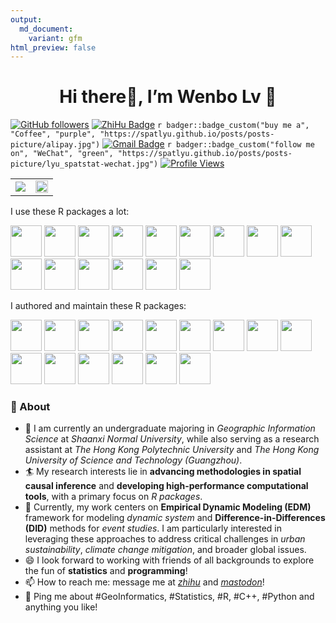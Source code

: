 ```yaml
---
output:
  md_document:
    variant: gfm
html_preview: false
---
```


<h1 align="center">Hi there👋, I'm Wenbo Lv 🌌</h1>

<!-- <h4 align="center">Loves Programming and Open Source!</h3> -->

[![GitHub followers](https://img.shields.io/github/followers/SpatLyu?label=Follow&style=social)](https://github.com/SpatLyu/?tab=follow)
[![ZhiHu Badge](https://img.shields.io/badge/1255-blue?logo=zhihu&logoColor=blue&label=Follower&labelColor=white&color=blue)](https://www.zhihu.com/people/lyu-geosocial)
`r badger::badge_custom("buy me a", "Coffee", "purple", "https://spatlyu.github.io/posts/posts-picture/alipay.jpg")`
[![Gmail Badge](https://img.shields.io/badge/-lyu.geosocial@gmail.com-c14438?style=flat-square&logo=Gmail&logoColor=white&link=mailto:lyu.geosocial@gmail.com)](mailto:lyu.geosocial@gmail.com)
`r badger::badge_custom("follow me on", "WeChat", "green", "https://spatlyu.github.io/posts/posts-picture/lyu_spatstat-wechat.jpg")`
[![Profile Views](https://komarev.com/ghpvc/?username=SpatLyu&label=Profile%20views&color=44be16&style=flat)](https://komarev.com/ghpvc/?username=SpatLyu&label=Profile%20views&color=44be16&style=flat)

<p align="center">
  <table>
    <tr>
      <td>
        <img src="https://github-readme-stats.vercel.app/api?username=SpatLyu&show_icons=true" />
      </td>
      <td>
        <img src="https://github-profile-trophy.vercel.app/?username=spatlyu" style="width: 100%;"/>
      </td>
    </tr>
  </table>
</p>

I use these R packages a lot: 

<p align="left"> 
  <a href="https://github.com/RcppCore/Rcpp"         ><img 
src="./logos/Rcpp.png"                  width="50px"/></a>
  <a href="https://github.com/tidyverse/dplyr"       ><img 
src="./logos/dplyr.png"                 width="50px"/></a>
  <a href="https://github.com/tidyverse/ggplot2"     ><img 
src="./logos/ggplot2.png"               width="50px"/></a>
  <a href="https://github.com/r-spatial/sf"          ><img 
src="./logos/sf.png"                    width="50px"/></a>
  <a href="https://github.com/rspatial/terra"        ><img 
src="./logos/terra.png"                 width="50px"/></a>
  <a href="https://github.com/rstudio/rmarkdown"     ><img 
src="./logos/rmarkdown.png"             width="50px"/></a>
  <a href="https://github.com/tidyverse/purrr"       ><img 
src="./logos/purrr.png"                 width="50px"/></a>
  <a href="https://github.com/tidyverse/tibble"      ><img 
src="./logos/tibble.png"                width="50px"/></a>
  <a href="https://github.com/r-lib/usethis"         ><img 
src="./logos/usethis.png"               width="50px"/></a>
  <a href="https://github.com/r-lib/devtools"        ><img 
src="./logos/devtools.png"              width="50px"/></a>
  <a href="https://github.com/r-spatial/rgee"        ><img 
src="./logos/rgee.png"                  width="50px"/></a>
  <a href="https://github.com/r-tmap/tmap"           ><img
src="./logos/tmap.png"                  width="50px"/></a>
  <a href="https://github.com/r-spatial/qgisprocess" ><img 
src="./logos/qgisprocess.png"           width="50px"/></a>
  <a href="https://github.com/Rdatatable/data.table/"><img 
src="./logos/data.table.png"            width="50px"/></a>
  <a href="https://github.com/r-lib/rlang"           ><img 
src="./logos/rlang.png"                 width="50px"/></a>
<!--   <a href="https://github.com/r-lib/vctrs"           ><img  -->
<!-- src="./logos/vctrs.png"                 width="50px"/></a> -->
</p>

I authored and maintain these R packages:

<p align="left"> 
  <a href="https://github.com/ausgis/GD"             ><img 
src="./logos/gd.png"                    width="50px"/></a>
  <a href="https://github.com/ausgis/geocomplexity"  ><img 
src="./logos/geocomplexity.png"         width="50px"/></a>
  <a href="https://github.com/ausgis/dnipm"          ><img 
src="./logos/dnipm.png"                 width="50px"/></a>
  <a href="https://github.com/stscl/cisp"            ><img 
src="./logos/cisp.png"                  width="50px"/></a>
  <a href="https://github.com/stscl/sesp"            ><img 
src="./logos/sesp.png"                  width="50px"/></a>
  <a href="https://github.com/stscl/gdverse"         ><img 
src="./logos/gdverse.png"               width="50px"/></a>
  <a href="https://github.com/stscl/sdsfun"          ><img 
src="./logos/sdsfun.png"                width="50px"/></a>
  <a href="https://github.com/stscl/spEDM"           ><img 
src="./logos/spEDM.png"                 width="50px"/></a>
  <a href="https://github.com/stscl/itmsa"           ><img 
src="./logos/itmsa.png"                 width="50px"/></a>
  <a href="https://github.com/stscl/sptorch"         ><img 
src="./logos/sptorch.png"               width="50px"/></a>
  <a href="https://github.com/stscl/geocn"           ><img 
src="./logos/geocn.png"                 width="50px"/></a>
  <a href="https://github.com/SpatLyu/tidyrgeoda"    ><img 
src="./logos/tidyrgeoda.png"            width="50px"/></a>
  <a href="https://github.com/stscl/arcR"            ><img
src="./logos/arcR.png"                  width="50px"/></a>
  <a href="https://github.com/ausgis/localsp"        ><img
src="./logos/localsp.png"               width="50px"/></a>
  <a href="https://github.com/SpatLyu/spEcula"       ><img 
src="./logos/spEcula.png"               width="50px"/></a>
</p>
  
### 🧐 About

- 🔭 I am currently an undergraduate majoring in *Geographic Information Science* at *Shaanxi Normal University*, while also serving as a research assistant at *The Hong Kong Polytechnic University* and *The Hong Kong University of Science and Technology (Guangzhou)*.
- 🏄 My research interests lie in **advancing methodologies in spatial causal inference** and **developing high-performance computational tools**, with a primary focus on *R packages*. 
- 🔬 Currently, my work centers on **Empirical Dynamic Modeling (EDM)** framework for modeling *dynamic system* and **Difference-in-Differences (DID)** methods for *event studies*. I am particularly interested in leveraging these approaches to address critical challenges in *urban sustainability*, *climate change mitigation*, and broader global issues.
- 😄 I look forward to working with friends of all backgrounds to explore the fun of **statistics** and **programming**!
- 📫 How to reach me: message me at [*zhihu*](https://www.zhihu.com/people/lyu-geosocial) and [*mastodon*](https://mastodon.social/@SpatLyu)!
- 💬 Ping me about #GeoInformatics, #Statistics, #R, #C++, #Python and anything you like!